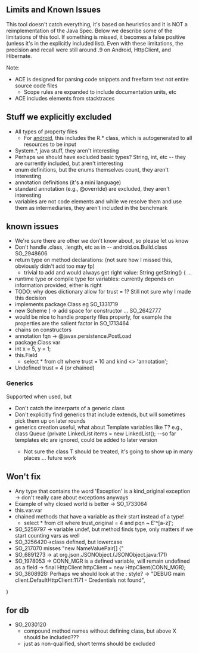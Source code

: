 ==Limits and Known Issues==

This tool doesn't catch everything, it's based on heuristics and it is NOT a reimplementation of the Java Spec. Below we describe some of the limitations of this tool. If something is missed, it becomes a false positive (unless it's in the explicitly included list). Even with these limitations, the precision and recall were still around .9 on Android, HttpClient, and Hibernate.

Note:
* ACE is designed for parsing code snippets and freeform text not entire source code files
** Scope rules are expanded to include documentation units, etc
* ACE includes elements from stacktraces

==Stuff we explicitly excluded==

* All types of property files 
** For [http://developer.android.com/guide/topics/resources/accessing-resources.html android], this includes the R.* class, which is autogenerated to all resources to be input
* System.*, java stuff, they aren't interesting
* Perhaps we should have excluded basic types? String, int, etc -- they are currently included, but aren't interesting
* enum definitions, but the enums themselves count, they aren't interesting
* annotation definitions (it's a mini language)
* standard annotation (e.g., @override) are excluded, they aren't interesting
* variables are not code elements and while we resolve them and use them as intermediaries, they aren't included in the benchmark

==known issues==
* We're sure there are other we don't know about, so please let us know
* Don't handle .class, .length, etc as in -- android.os.Build.class SO_2948606
* return type on method declarations: (not sure how I missed this, obviously didn't add too may fp) 
** trivial to add and would always get right value: String getString() { ...
* runtime type or compile type for variables: currently depends on information provided, either is right
* TODO: why does dictionary allow for trust = 1? Still not sure why I made this decision
*implements package.Class eg SO_1331719
*new Scheme ( -> add space for constructor ... SO_2642777
*would be nice to handle property files properly, for example the properties are the salient factor in SO_1713464
*chains on constructors
*annotation fqn -> @javax.persistence.PostLoad 
*package.Class var
*int x = 5, y = 1;
*this.Field
**select * from clt where trust = 10 and kind <> 'annotation';
*Undefined trust = 4 (or chained)

===Generics===
Supported when used, but
* Don't catch the innerparts of a generic class
* Don't explicitly find generics that include extends, but will sometimes pick them up on later rounds
* generics creation useful, what about Template variables like T? e.g., class Queue<T> {private LinkedList<T> items = new LinkedList<T>(); --so far templates etc are ignored, could be added to later version
** Not sure the class T should be treated, it's going to show up in many places ... future work

==Won't fix==
*Any type that contains the word 'Exception' is a kind_original exception -> don't really care about exceptions anyways
*Example of why closed world is better -> SO_1733064
*this.var.var
*chained methods that have a variable as their start instead of a type!
**select * from clt where trust_original = 4 and pqn ~ E'^[a-z]';
*SO_5259797 -> variable undef, but method finds type, only matters if we start counting vars as well
*SO_3256420->class defined, but lowercase
*SO_217070 misses "new NameValuePair[] {"
*SO_6891273 -> at org.json.JSONObject.<init>(JSONObject.java:171)
*SO_1978053 -> CONN_MGR is a defined variable, will remain undefined as a field -> final HttpClient httpClient = new HttpClient(CONN_MGR);
*SO_3808928: Perhaps we should look at the : style?  -> "DEBUG main client.DefaultHttpClient:1171 - Credentials not found",
)

==for db==
*SO_2030120
**compound method names without defining class, but above X should be included???
**just as non-qualified, short terms should be excluded


